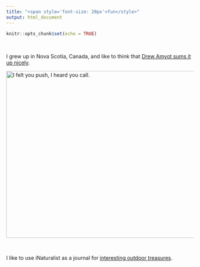 ```yaml
---
title: "<span style='font-size: 20px'>fun</style>"
output: html_document
---
```


```r
knitr::opts_chunk$set(echo = TRUE)
```

&nbsp;
&nbsp;
&nbsp;

I grew up in Nova Scotia, Canada, and like to think that [Drew Amyot sums it up nicely](https://www.flickr.com/photos/oakus/).

<a data-flickr-embed="true" href="https://www.flickr.com/photos/oakus/38691524605/" title="I felt you push, I heard you call."><img src="https://live.staticflickr.com/4614/38691524605_879fc736eb_z.jpg" width="640" height="448" alt="I felt you push, I heard you call."></a><script async src="//embedr.flickr.com/assets/client-code.js" charset="utf-8"></script>

&nbsp;

I like to use iNaturalist as a journal for [interesting outdoor treasures](https://www.inaturalist.org/people/mannfred).




